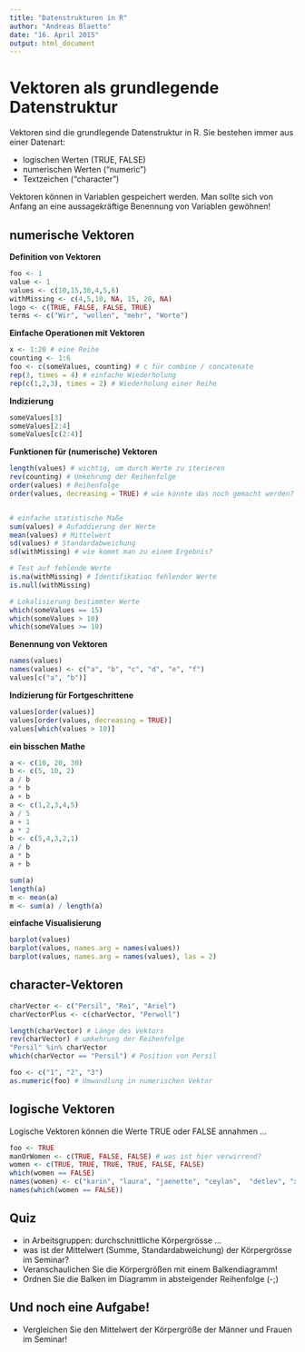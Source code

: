 ```yaml
---
title: "Datenstrukturen in R"
author: "Andreas Blaette"
date: "16. April 2015"
output: html_document
---
```



Vektoren als grundlegende Datenstruktur
=======================================

Vektoren sind die grundlegende Datenstruktur in R. Sie bestehen immer aus einer Datenart:

* logischen Werten (TRUE, FALSE)
* numerischen Werten ("numeric")
* Textzeichen ("character")

Vektoren können in Variablen gespeichert werden. Man sollte sich von Anfang an eine aussagekräftige Benennung von Variablen gewöhnen!


numerische Vektoren
-------------------


__Definition von Vektoren__

```r
foo <- 1
value <- 1
values <- c(10,15,30,4,5,6)
withMissing <- c(4,5,10, NA, 15, 20, NA)
logo <- c(TRUE, FALSE, FALSE, TRUE)
terms <- c("Wir", "wollen", "mehr", "Worte")
```

__Einfache Operationen mit Vektoren__

```r
x <- 1:20 # eine Reihe
counting <- 1:6 
foo <- c(someValues, counting) # c für combine / concatenate
rep(3, times = 4) # einfache Wiederholung
rep(c(1,2,3), times = 2) # Wiederholung einer Reihe
```


__Indizierung__

```r
someValues[3]
someValues[2:4]
someValues[c(2:4)]
```


__Funktionen für (numerische) Vektoren__

```r
length(values) # wichtig, um durch Werte zu iterieren
rev(counting) # Umkehrung der Reihenfolge
order(values) # Reihenfolge
order(values, decreasing = TRUE) # wie könnte das noch gemacht werden?


# einfache statistische Maße
sum(values) # Aufaddierung der Werte
mean(values) # Mittelwert
sd(values) # Standardabweichung
sd(withMissing) # wie kommt man zu einem Ergebnis?

# Test auf fehlende Werte
is.na(withMissing) # Identifikation fehlender Werte 
is.null(withMissing)

# Lokalisierung bestimmter Werte
which(someValues == 15)
which(someValues > 10)
which(someValues >= 10)
```


__Benennung von Vektoren__

```r
names(values)
names(values) <- c("a", "b", "c", "d", "e", "f")
values[c("a", "b")]
```


__Indizierung für Fortgeschrittene__

```r
values[order(values)]
values[order(values, decreasing = TRUE)]
values[which(values > 10)]
```



__ein bisschen Mathe__

```r
a <- c(10, 20, 30)
b <- c(5, 10, 2)
a / b
a * b
a + b
a <- c(1,2,3,4,5)
a / 5
a + 1
a * 2
b <- c(5,4,3,2,1)
a / b
a * b
a + b

sum(a) 
length(a)
m <- mean(a)
m <- sum(a) / length(a)
```

__einfache Visualisierung__

```r
barplot(values)
barplot(values, names.arg = names(values))
barplot(values, names.arg = names(values), las = 2)
```

character-Vektoren
------------------

```r
charVector <- c("Persil", "Rei", "Ariel") 
charVectorPlus <- c(charVector, "Perwoll")

length(charVector) # Länge des Vektors
rev(charVector) # umkehrung der Reihenfolge
"Persil" %in% charVector
which(charVector == "Persil") # Position von Persil

foo <- c("1", "2", "3")
as.numeric(foo) # Umwandlung in numerischen Vektor
```


logische Vektoren
-----------------

Logische Vektoren können die Werte TRUE oder FALSE annahmen ...

```r
foo <- TRUE
manOrWomen <- c(TRUE, FALSE, FALSE) # was ist hier verwirrend?
women <- c(TRUE, TRUE, TRUE, TRUE, FALSE, FALSE)
which(women == FALSE)
names(women) <- c("karin", "laura", "jaenette", "ceylan",  "detlev", "xaver")
names(which(women == FALSE))
```



Quiz
----
* in Arbeitsgruppen: durchschnittliche Körpergrösse ...
* was ist der Mittelwert (Summe, Standardabweichung) der Körpergrösse im Seminar?
* Veranschaulichen Sie die Körpergrößen mit einem Balkendiagramm!
* Ordnen Sie die Balken im Diagramm in absteigender Reihenfolge (-;)




Und noch eine Aufgabe!
----------------------

* Vergleichen Sie den Mittelwert der Körpergröße der Männer und Frauen im Seminar!




